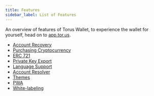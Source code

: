 ```yaml
---
title: Features
sidebar_label: List of Features
---
```


An overview of features of Torus Wallet, to experience the wallet for yourself, head on to [app.tor.us](https://app.tor.us).

- [Account Recovery](accountrecovery)
- [Purchasing Cryptocurrency](purchasecryptocurrency)
- [ERC 721](erc721)
- [Private Key Export](exportprivatekey)
- [Language Support](language)
- [Account Resolver](accountrecovery)
- [Themes](themes)
- [PWA](pwa)
- [White-labeling](whitelabeling)
